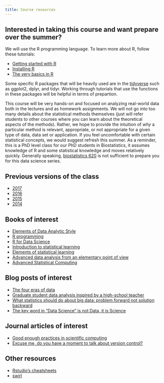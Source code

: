 ```yaml
---
title: Course resources
---
```


## Interested in taking this course and want prepare over the summer? 

We will use the R programming language. To learn more about R, follow these tutorials: 

* [Getting started with R](https://rafalab.github.io/dsbook/getting-started.html)
* [Installing R](https://rafalab.github.io/dsbook/getting-started.html#installing-r)
* [The very basics in R](https://rafalab.github.io/dsbook/the-very-basics.html)

Some specific R packages that will be heavily used are in the [tidyverse](https://www.tidyverse.org) such as ggplot2, dplyr, and tidyr. Working through tutorials that use the functions in these packages will be helpful in terms of prepartion. 

This course will be very hands-on and focused on analyzing real-world data both in the lectures and as homework assignments. We will not go into too many details about the statistical methods themselves (just will refer students to other courses where you can learn about the theoretical aspects of the methods). Rather, we hope to provide the intuition of _why_ a particular method is relevant, appropriate, or not appropriate for a given type of data, data set or application. If you feel uncomfortable with certain statistical concepts, we would suggest refresh this summer. As a reminder, this is a PhD level class for our PhD students in Biostatistics, it assumes knowledge of R and some statistical knowledge and moves relatively quickly. Generally speaking, [biostatistics 620](https://www.jhsph.edu/courses/course/25916/2018/140.621.01/statistical-methods-in-public-health-i) is not sufficient to prepare you for this data science series. 


## Previous versions of the class

* [2017](http://jtleek.com/advdatasci)
* [2016](http://jtleek.com/advdatasci16/)
* [2015](http://jtleek.com/advdatasci15/)
* [2014](https://github.com/jtleek/jhsph753and4)

## Books of interest

* [Elements of Data Analytic Style](https://leanpub.com/datastyle)
* [R programming](https://leanpub.com/rprogramming)
* [R for Data Science](http://r4ds.had.co.nz)
* [Introduction to statistical learning](http://www-bcf.usc.edu/~gareth/ISL/)
* [Elements of statistical learning](https://web.stanford.edu/~hastie/ElemStatLearn/)
* [Advanced data analysis from an elementary point of view](http://www.stat.cmu.edu/~cshalizi/ADAfaEPoV/)
* [Advanced Statistical Computing](https://leanpub.com/advstatcomp)

## Blog posts of interest

* [The four eras of data](https://simplystatistics.org/2016/12/16/the-four-eras-of-data/)
* [Graduate student data analysis inspired by a high-school teacher](https://simplystatistics.org/2011/10/22/graduate-student-data-analysis-inspired-by-a/)
* [What statistics should do about big data: problem forward not solution backward](https://simplystatistics.org/2013/05/29/what-statistics-should-do-about-big-data-problem-forward-not-solution-backward/)
* [The key word in "Data Science" is not Data, it is Science](https://simplystatistics.org/2013/12/12/the-key-word-in-data-science-is-not-data-it-is-science/)

## Journal articles of interest

* [Good enough practices in scientific computing](http://journals.plos.org/ploscompbiol/article?id=10.1371/journal.pcbi.1005510)
* [Excuse me, do you have a moment to talk about version control?](https://peerj.com/preprints/3159/)

## Other resources

* [Rstudio's cheatsheets](http://www.rstudio.com/resources/cheatsheets/)
* [swirl](http://swirlstats.com/)
